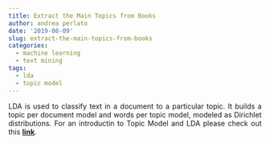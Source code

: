 ```yaml
---
title: Extract the Main Topics from Books
author: andrea perlato
date: '2019-08-09'
slug: extract-the-main-topics-from-books
categories:
  - machine learning
  - text mining
tags:
  - lda
  - topic model
---
```


<style>
body {
text-align: justify}
</style>



LDA is used to classify text in a document to a particular topic. It builds a topic per document model and words per topic model, modeled as Dirichlet distributions.
For an introductin to Topic Model and LDA please check out this [**link**](https://www.andreaperlato.com/theorypost/introduction-to-topic-model/).


